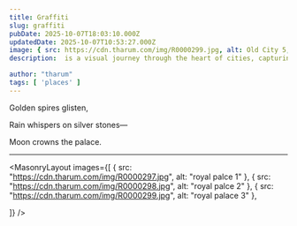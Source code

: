 ```yaml
---
title: Graffiti
slug: graffiti
pubDate: 2025-10-07T18:03:10.000Z
updatedDate: 2025-10-07T10:53:27.000Z
image: { src: https://cdn.tharum.com/img/R0000299.jpg, alt: Old City 5, positionx: 75%, positiony: 0% }
description:  is a visual journey through the heart of cities, capturing the everyday rhythm, resilience, and raw beauty found on its bustling streets.

author: "tharum"
tags: [ 'places' ]
---
```


Golden spires glisten,

Rain whispers on silver stones—

Moon crowns the palace.


---

<MasonryLayout images={[
    { src: "https://cdn.tharum.com/img/R0000297.jpg", alt: "royal palce 1" },
    { src: "https://cdn.tharum.com/img/R0000298.jpg", alt: "royal palce 2" },
    { src: "https://cdn.tharum.com/img/R0000299.jpg", alt: "royal palace 3" },

]} />
